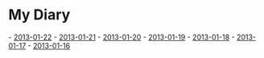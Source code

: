 =My Diary=

- [[2013-01-22]]
- [[2013-01-21]]
- [[2013-01-20]]
- [[2013-01-19]]
- [[2013-01-18]]
- [[2013-01-17]]
- [[2013-01-16]]

